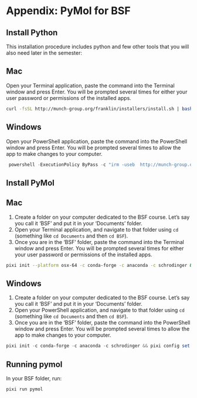 # Appendix: PyMol for BSF {#sec-bsf}

## Install Python

This installation procedure includes python and few other tools that you will also need later in the semester:

::: {.panel-tabset }

## <i class="bi bi-apple"></i> Mac  
Open your Terminal application, paste the command into the Terminal window and press Enter. You will be prompted several times for either your user password or permissions of the installed apps.

```bash
curl -fsSL http://munch-group.org/franklin/installers/install.sh | bash -s -- --role student --yes
```

## <i class="bi bi-windows"></i> Windows
Open your PowerShell application, paste the command into the PowerShell window and press Enter. You will be prompted several times to allow the app to make changes to your computer.

```powershell
 powershell -ExecutionPolicy ByPass -c "irm -useb  http://munch-group.org/franklin/installers/install.ps1" > finst.ps1 &&  powershell .\finst.ps1 -Role student -Yes ; rm .\finst.ps1
```

:::

## Install PyMol

::: {.panel-tabset }

## <i class="bi bi-apple"></i> Mac  

1. Create a folder on your computer dedicated to the BSF course. Let's say you call it 'BSF' and put it in your 'Documents' folder.
2. Open your Terminal application, and navigate to that folder using `cd` (something like `cd Documents` and then `cd BSF`).
3. Once you are in the 'BSF' folder, paste the command into the Terminal window and press Enter. You will be prompted several times for either your user password or permissions of the installed apps.

```bash
pixi init --platform osx-64 -c conda-forge -c anaconda -c schrodinger && pixi config set --local run-post-link-scripts insecure && pixi add pyqt "pymol-bundle=3.1" "vtk-m=1.8"
```

## <i class="bi bi-windows"></i> Windows

1. Create a folder on your computer dedicated to the BSF course. Let's say you call it 'BSF' and put it in your 'Documents' folder.
2. Open your PowerShell application, and navigate to that folder using `cd` (something like `cd Documents` and then `cd BSF`).
3. Once you are in the 'BSF' folder, paste the command into the PowerShell window and press Enter. You will be prompted several times to allow the app to make changes to your computer.

```powershell
pixi init -c conda-forge -c anaconda -c schrodinger && pixi config set --local run-post-link-scripts insecure && pixi add pyqt "pymol-bundle=3.1" "vtk-m=1.8"
```

:::

## Running pymol

In your BSF folder, run:

```bash
pixi run pymol
```


<!-- 

*This chapter is only relevant to students following both Bioinformatics and Programming and Biomolekylær Struktur og Funktion.*

In bioinformatics, we install packages and programs to use them in our analyses and pipelines. Sometimes, however, the packages you need for one project conflict with the ones you need for other projects you work on in parallel. Such conflicts seem like an unsolvable problem. Would it not be fantastic if you could create a small insulated world for each project, which then only contained the packages you needed for that particular project? If each project had its own isolated world, then there would be no such version conflicts. Fortunately, a tool lets you do just that, and its name is Conda.

> Conda is an open-source package management and environment management system for installing multiple versions of software packages and their dependencies and easily switching between them.

The small worlds that Conda creates are called "environments." You can create as many environments as you like and then use each for a separate bioinformatics project, a course, a bachelor project, or whatever you want to insulate from everything else. Conda also downloads and installs the packages for you, ensuring that the software packages you install in each environment are compatible. It even makes sure that packages needed by packages (dependencies) are also installed. Conda is truly awesome.

## Creating an environment for BSF {.unnumbered}

When you install Anaconda, Conda makes a single base environment for you. It is called "base," and this is why it says "(base)" on your terminal.

Many of you take the "Biomolecular Structure and Function" (let us call that BSF) alongside this course. In BSF, you must install programs (e.g., PyMol) that may conflict with the packages you need for Bioinformatics and Programming. So, we will create isolated Conda environments for each course to avoid such conflicts. Conda is a program you run from the command line, like `python` or `cd`. So open your terminal (i.e., the "Terminal" program if you are on a Mac and the "Anaconda Powershell Prompt" program if you are on Windows). You need two different commands depending on your computer's chipset.

**If you have a Mac**, create a conda environment for BSF by copying/pasting the command line below into the terminal. *Before* you press return (enter), check that the pasted command looks the same. Sometimes, a space between words needs to be included. *Now* press return.

```.txt
conda create -y -n BSF --platform osx-64 -c conda-forge -c anaconda -c schrodinger pyqt pymol-bundle=3.1 python=3.12 vtk-m=1.8

```

**If you have a Windows computer**, create a conda environment for BSF by copying/pasting the command line below into the terminal. *Before* you press return (enter), check that the pasted command looks the same. Sometimes, a space between words needs to be included. *Now* press return.

```.txt
conda create -y -n BSF --platform win-64 -c conda-forge -c anaconda -c schrodinger pyqt pymol-bundle=3.1 python=3.12 vtk-m=1.8

```


Notice how the command prompt changed from "(base)" to "(bioprog)" to show that you are now in the bioprog environment. It looks like nothing has changed, but now you have access to terminal commands that are not available in the base environment. You'll be able to learn about these later. Try this command:

```.txt
conda deactivate
```

Notice how it again says "(base)" on your command prompt. That is because you are back in your base environment. Every time you start a new terminal window, you will need to run `conda activate BSF` to activate the BSF environment and access Pymol. Try it out:

```.txt
conda activate BSF
```

and press enter. Voila, you are now back in the BSF environment. Notice how the command prompt changed from "(base)" to "(BSF)" to show that you are now in the BSF environment. To run the PyMol that you installed in this environment, just type

```.txt
pymol
```

and hit enter.

Now try to close PyMol. Then go back to your terminal and type:

```.txt
conda deactivate
```

Notice how it now again says "(base)" on your command prompt. That is because you are back in your base environment. Try to type `pymol` (and hit enter). Your terminal will tell you it could not find anything called `pymol`. This is the way it should be. That is because PyMols is installed in the BSF environment, *not* in the base environment. It illustrates how the base environment is entirely separate from the BSF environment you just made.

## Starting PyMol {.unnumbered}

From now on, you can start PyMol by typing these commands into the terminal (Anaconda Powershell Prompt on Windows):

```.txt
conda activate BSF
```

(hit enter)

```.txt
pymol
```

(hit enter)
 -->
